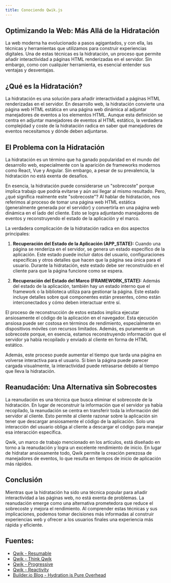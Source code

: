 ```yaml
---
title: Conociendo Qwik.js
---
```

<div class="flex-grow m-[0_auto] max-w-4xl px-6 sm:px-4 ">
<article class="prose lg:prose-xl prose-stone dark:prose-invert">

# Optimizando la Web: Más Allá de la Hidratación

La web moderna ha evolucionado a pasos agigantados, y con ella, las técnicas y herramientas que utilizamos para construir experiencias digitales. Una de estas técnicas es la hidratación, un proceso que permite añadir interactividad a páginas HTML renderizadas en el servidor. Sin embargo, como con cualquier herramienta, es esencial entender sus ventajas y desventajas.

## ¿Qué es la Hidratación?

La hidratación es una solución para añadir interactividad a páginas HTML renderizadas en el servidor. En desarrollo web, la hidratación convierte una página web HTML estática en una página web dinámica al adjuntar manejadores de eventos a los elementos HTML. Aunque esta definición se centra en adjuntar manejadores de eventos al HTML estático, la verdadera complejidad y coste de la hidratación radica en saber qué manejadores de eventos necesitamos y dónde deben adjuntarse.

## El Problema con la Hidratación

La hidratación es un término que ha ganado popularidad en el mundo del desarrollo web, especialmente con la aparición de frameworks modernos como React, Vue y Angular. Sin embargo, a pesar de su prevalencia, la hidratación no está exenta de desafíos.

En esencia, la hidratación puede considerarse un "sobrecoste" porque implica trabajo que podría evitarse y aún así llegar al mismo resultado. Pero, ¿qué significa realmente este "sobrecoste"? Al hablar de hidratación, nos referimos al proceso de tomar una página web HTML estática (generalmente generada por el servidor) y convertirla en una página web dinámica en el lado del cliente. Esto se logra adjuntando manejadores de eventos y reconstruyendo el estado de la aplicación y el marco.

La verdadera complicación de la hidratación radica en dos aspectos principales:

1. **Recuperación del Estado de la Aplicación (APP_STATE):** Cuando una página se renderiza en el servidor, se genera un estado específico de la aplicación. Este estado puede incluir datos del usuario, configuraciones específicas y otros detalles que hacen que la página sea única para el usuario. Durante la hidratación, este estado debe ser reconstruido en el cliente para que la página funcione como se espera.

2. **Recuperación del Estado del Marco (FRAMEWORK_STATE):** Además del estado de la aplicación, también hay un estado interno que el framework o la biblioteca utiliza para gestionar la página. Este estado incluye detalles sobre qué componentes están presentes, cómo están interconectados y cómo deben interactuar entre sí.

El proceso de reconstrucción de estos estados implica ejecutar ansiosamente el código de la aplicación en el navegador. Esta ejecución ansiosa puede ser costosa en términos de rendimiento, especialmente en dispositivos móviles con recursos limitados. Además, es puramente un sobrecoste porque, en esencia, estamos reconstruyendo información que el servidor ya había recopilado y enviado al cliente en forma de HTML estático.

Además, este proceso puede aumentar el tiempo que tarda una página en volverse interactiva para el usuario. Si bien la página puede parecer cargada visualmente, la interactividad puede retrasarse debido al tiempo que lleva la hidratación.

## Reanudación: Una Alternativa sin Sobrecostes

La reanudación es una técnica que busca eliminar el sobrecoste de la hidratación. En lugar de reconstruir la información que el servidor ya había recopilado, la reanudación se centra en transferir toda la información del servidor al cliente. Esto permite al cliente razonar sobre la aplicación sin tener que descargar ansiosamente el código de la aplicación. Solo una interacción del usuario obliga al cliente a descargar el código para manejar esa interacción específica.

Qwik, un marco de trabajo mencionado en los artículos, está diseñado en torno a la reanudación y logra un excelente rendimiento de inicio. En lugar de hidratar ansiosamente todo, Qwik permite la creación perezosa de manejadores de eventos, lo que resulta en tiempos de inicio de aplicación más rápidos.

## Conclusión

Mientras que la hidratación ha sido una técnica popular para añadir interactividad a las páginas web, no está exenta de problemas. La reanudación emerge como una alternativa prometedora que reduce el sobrecoste y mejora el rendimiento. Al comprender estas técnicas y sus implicaciones, podemos tomar decisiones más informadas al construir experiencias web y ofrecer a los usuarios finales una experiencia más rápida y eficiente.

## Fuentes:

- [Qwik - Resumable](https://qwik.builder.io/docs/concepts/resumable/)
- [Qwik - Think Qwik](https://qwik.builder.io/docs/concepts/think-qwik/)
- [Qwik - Progressive](https://qwik.builder.io/docs/concepts/progressive/)
- [Qwik - Reactivity](https://qwik.builder.io/docs/concepts/reactivity/)
- [Builder.io Blog - Hydration is Pure Overhead](https://www.builder.io/blog/hydration-is-pure-overhead)
</article>
</div>